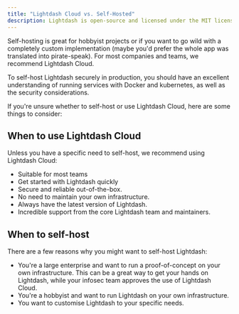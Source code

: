 ```yaml
---
title: "Lightdash Cloud vs. Self-Hosted"
description: Lightdash is open-source and licensed under the MIT license. This means that you are free to self-host Lightdash on your own infrastructure but without any warranty or support from the Lightdash team.
---
```


Self-hosting is great for hobbyist projects or if you want to go wild with a completely custom implementation (maybe you'd prefer the whole app was translated into pirate-speak). For most companies and teams, we recommend Lightdash Cloud.

To self-host Lightdash securely in production, you should have an excellent understanding of running services with Docker and kubernetes, as well as the security considerations.

If you're unsure whether to self-host or use Lightdash Cloud, here are some things to consider:

## When to use Lightdash Cloud

Unless you have a specific need to self-host, we recommend using Lightdash Cloud:

* Suitable for most teams
* Get started with Lightdash quickly
* Secure and reliable out-of-the-box.
* No need to maintain your own infrastructure.
* Always have the latest version of Lightdash.
* Incredible support from the core Lightdash team and maintainers.

## When to self-host

There are a few reasons why you might want to self-host Lightdash:

* You're a large enterprise and want to run a proof-of-concept on your own infrastructure. This can be a great way to get your hands on Lightdash, while your infosec team approves the use of Lightdash Cloud.
* You're a hobbyist and want to run Lightdash on your own infrastructure.
* You want to customise Lightdash to your specific needs.
